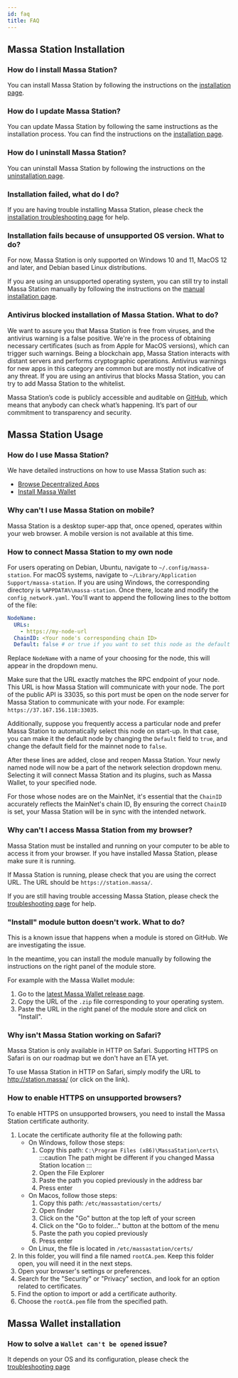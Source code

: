 ```yaml
---
id: faq
title: FAQ
---
```


## Massa Station Installation

### How do I install Massa Station?

You can install Massa Station by following the instructions on the [installation page](/docs/massaStation/install).

### How do I update Massa Station?

You can update Massa Station by following the same instructions as the installation process. You can find the instructions on the [installation page](/docs/massaStation/install).

### How do I uninstall Massa Station?

You can uninstall Massa Station by following the instructions on the [uninstallation page](/docs/massaStation/uninstall).

### Installation failed, what do I do?

If you are having trouble installing Massa Station, please check the [installation troubleshooting page](/docs/massaStation/troubleshooting) for help.

### Installation fails because of unsupported OS version. What to do?

For now, Massa Station is only supported on Windows 10 and 11, MacOS 12 and later, and Debian based Linux distributions.

If you are using an unsupported operating system, you can still try to install Massa Station manually by following the instructions on the [manual installation page](/docs/massaStation/manual-install).

### Antivirus blocked installation of Massa Station. What to do?

We want to assure you that Massa Station is free from viruses, and the antivirus warning is a false positive. We're in the process of obtaining necessary certificates (such as from Apple for MacOS versions), which can trigger such warnings.
Being a blockchain app, Massa Station interacts with distant servers and performs cryptographic operations. Antivirus warnings for new apps in this category are common but are mostly not indicative of any threat. If you are using an antivirus that blocks Massa Station, you can try to add Massa Station to the whitelist.

Massa Station’s code is publicly accessible and auditable on [GitHub](https://github.com/massalabs/station), which means that anybody can check what’s happening. It’s part of our commitment to transparency and security.

## Massa Station Usage

### How do I use Massa Station?

We have detailed instructions on how to use Massa Station such as:

- [Browse Decentralized Apps](/docs/massaStation/browse-decentralized-application)
- [Install Massa Wallet](/docs/massaStation/massa-wallet/getting-started)

### Why can't I use Massa Station on mobile?

Massa Station is a desktop super-app that, once opened, operates within your web browser. A mobile version is not available at this time.

### How to connect Massa Station to my own node

For users operating on Debian, Ubuntu, navigate to `~/.config/massa-station`.
For macOS systems, navigate to `~/Library/Application Support/massa-station`.
If you are using Windows, the corresponding directory is `%APPDATA%\massa-station`.
Once there, locate and modify the `config_network.yaml`.
You'll want to append the following lines to the bottom of the file:

```yaml
NodeName:
  URLs:
    - https://my-node-url
  ChainID: <Your node's corresponding chain ID>
  Default: false # or true if you want to set this node as the default
```

Replace `NodeName` with a name of your choosing for the node, this will appear in the dropdown menu.

Make sure that the URL exactly matches the RPC endpoint of your node. This URL is how Massa Station will communicate with your node.
The port of the public API is 33035, so this port must be open on the node server for Massa Station to communicate with your node.
For example: `https://37.167.156.118:33035`.

Additionally, suppose you frequently access a particular node and prefer Massa Station to automatically select this node on start-up.
In that case, you can make it the default node by changing the `Default` field to `true`,
and change the default field for the mainnet node to `false`.

After these lines are added, close and reopen Massa Station. Your newly named node will now be a part of the network selection dropdown menu.
Selecting it will connect Massa Station and its plugins, such as Massa Wallet, to your specified node.

For those whose nodes are on the MainNet, it's essential that the `ChainID` accurately reflects the MainNet's chain ID,
By ensuring the correct `ChainID` is set, your Massa Station will be in sync with the intended network.

### Why can't I access Massa Station from my browser?

Massa Station must be installed and running on your computer to be able to access it from your browser. If you have installed Massa Station, please make sure it is running.

If Massa Station is running, please check that you are using the correct URL. The URL should be `https://station.massa/`.

If you are still having trouble accessing Massa Station, please check the [troubleshooting page](/docs/massaStation/troubleshooting) for help.

### "Install" module button doesn't work. What to do?

This is a known issue that happens when a module is stored on GitHub. We are investigating the issue.

In the meantime, you can install the module manually by following the instructions on the right panel of the module store.

For example with the Massa Wallet module:

1. Go to the [latest Massa Wallet release page](https://github.com/massalabs/station-massa-wallet/releases/latest).
2. Copy the URL of the `.zip` file corresponding to your operating system.
3. Paste the URL in the right panel of the module store and click on "Install".

### Why isn't Massa Station working on Safari?

Massa Station is only available in HTTP on Safari. Supporting HTTPS on Safari is on our roadmap but we don't have an ETA yet.

To use Massa Station in HTTP on Safari, simply modify the URL to http://station.massa/ (or click on the link).

### How to enable HTTPS on unsupported browsers?

To enable HTTPS on unsupported browsers, you need to install the Massa Station certificate authority.

1. Locate the certificate authority file at the following path:
   - On Windows, follow those steps:
     1. Copy this path: `C:\Program Files (x86)\MassaStation\certs\`
        :::caution
        The path might be different if you changed Massa Station location
        :::
     2. Open the File Explorer
     3. Paste the path you copied previously in the address bar
     4. Press enter
   - On Macos, follow those steps:
     1. Copy this path: `/etc/massastation/certs/`
     2. Open finder
     3. Click on the "Go" button at the top left of your screen
     4. Click on the "Go to folder..." button at the bottom of the menu
     5. Paste the path you copied previously
     6. Press enter
   - On Linux, the file is located in `/etc/massastation/certs/`
2. In this folder, you will find a file named `rootCA.pem`. Keep this folder open, you will need it in the next steps.
3. Open your browser's settings or preferences.
4. Search for the "Security" or "Privacy" section, and look for an option related to certificates.
5. Find the option to import or add a certificate authority.
6. Choose the `rootCA.pem` file from the specified path.

## Massa Wallet installation

### How to solve a `Wallet can't be opened` issue?

It depends on your OS and its configuration, please check the [troubleshooting page](/docs/massaStation/troubleshooting#linux-3)

